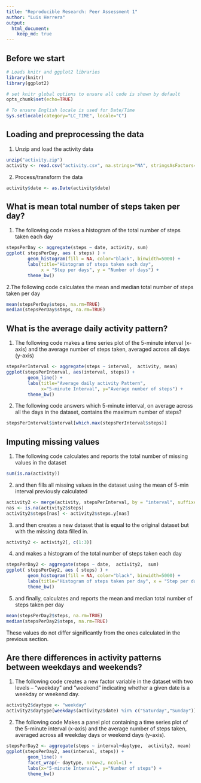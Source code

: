 ```yaml
---
title: "Reproducible Research: Peer Assessment 1"
author: "Luis Herrera"
output: 
  html_document:
    keep_md: true
---
```



## Before we start
```r
# Loads knitr and ggplot2 libraries
library(knitr)
library(ggplot2)

# set knitr global options to ensure all code is shown by default
opts_chunk$set(echo=TRUE)

# To ensure English locale is used for Date/Time
Sys.setlocale(category="LC_TIME", locale="C")
```


## Loading and preprocessing the data
1. Unzip and load the activity data
```r
unzip("activity.zip")
activity <- read.csv("activity.csv", na.strings="NA", stringsAsFactors=FALSE )
```

2. Process/transform the data
```r
activity$date <- as.Date(activity$date)
```


## What is mean total number of steps taken per day?

1. The following code makes a histogram of the total number of steps taken each day
```r
stepsPerDay <- aggregate(steps ~ date, activity, sum)
ggplot( stepsPerDay, aes ( steps) ) +
        geom_histogram(fill = NA, color="black", binwidth=5000) + 
        labs(title="Histogram of steps taken each day", 
             x = "Step per days", y = "Number of days") + 
        theme_bw()
```        

2.The following code calculates the mean and median total number of steps taken per day
```r
mean(stepsPerDay$steps, na.rm=TRUE)
median(stepsPerDay$steps, na.rm=TRUE)
```

## What is the average daily activity pattern?

1. The following code makes  a time series plot of the 5-minute interval (x-axis) and the average number of steps taken, averaged across all days (y-axis)
```r
stepsPerInterval <- aggregate(steps ~ interval,  activity, mean)
ggplot(stepsPerInterval, aes(interval, steps)) + 
        geom_line() + 
        labs(title="Average daily activity Pattern", 
             x="5-minute Interval", y="Average number of steps") +  
        theme_bw()
```

2. The following code answers which 5-minute interval, on average across all the days in the dataset, contains the maximum number of steps?


```r
stepsPerInterval$interval[which.max(stepsPerInterval$steps)]
```

## Imputing missing values

1. The following code calculates and reports the total number of missing values in the dataset

```r
sum(is.na(activity))
```

2. and then fills all missing values in the dataset using the mean of 5-min interval previously calculated  
```r
activity2 <- merge(activity, stepsPerInterval, by = "interval", suffixes = c("",".y"))
nas <- is.na(activity2$steps)
activity2$steps[nas] <- activity2$steps.y[nas]
```
3. and then creates a new dataset that is equal to the original dataset but with the missing data filled in.
```r
activity2 <- activity2[, c(1:3)]
```

4. and makes a histogram of the total number of steps taken each day
```r
stepsPerDay2 <- aggregate(steps ~ date,  activity2,  sum)
ggplot( stepsPerDay2, aes ( steps) ) +
        geom_histogram(fill = NA, color="black", binwidth=5000) + 
        labs(title="Histogram of steps taken per day", x = "Step per days", y = "Number of days") + 
        theme_bw()
```

5. and finally, calculates and reports the mean and median total number of steps taken per day

```r
mean(stepsPerDay2$steps, na.rm=TRUE)
median(stepsPerDay2$steps, na.rm=TRUE)
```

These values do not differ significantly from the ones calculated in the previous section.


## Are there differences in activity patterns between weekdays and weekends?

1. The following code creates a new factor variable in the dataset with two levels -- "weekday" and "weekend" indicating whether a given date is a weekday or weekend day.
 
```r
activity2$daytype <- "weekday"
activity2$daytype[weekdays(activity2$date) %in% c("Saturday","Sunday")] <- "weekend"
```

2. The following code Makes a panel plot containing a time series plot of the 5-minute interval (x-axis) and the average number of steps taken, averaged across all weekday days or weekend days (y-axis). 

```r
stepsPerDay2 <- aggregate(steps ~ interval+daytype,  activity2, mean)
ggplot(stepsPerDay2, aes(interval, steps)) + 
        geom_line() + 
        facet_wrap(~ daytype, nrow=2, ncol=1) +
        labs(x="5-minute Interval", y="Number of steps") +
        theme_bw()
```
